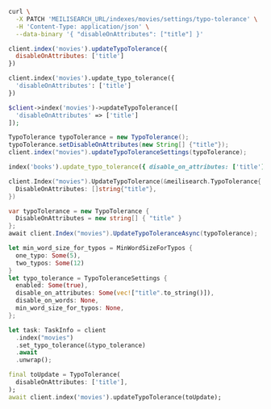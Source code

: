 <CodeGroup>

```bash cURL
curl \
  -X PATCH 'MEILISEARCH_URL/indexes/movies/settings/typo-tolerance' \
  -H 'Content-Type: application/json' \
  --data-binary '{ "disableOnAttributes": ["title"] }'
```

```javascript JS
client.index('movies').updateTypoTolerance({
  disableOnAttributes: ['title']
})
```

```python Python
client.index('movies').update_typo_tolerance({
  'disableOnAttributes': ['title']
})
```

```php PHP
$client->index('movies')->updateTypoTolerance([
  'disableOnAttributes' => ['title']
]);
```

```java Java
TypoTolerance typoTolerance = new TypoTolerance();
typoTolerance.setDisableOnAttributes(new String[] {"title"});
client.index("movies").updateTypoToleranceSettings(typoTolerance);
```

```ruby Ruby
index('books').update_typo_tolerance({ disable_on_attributes: ['title'] })
```

```go Go
client.Index("movies").UpdateTypoTolerance(&meilisearch.TypoTolerance{
  DisableOnAttributes: []string{"title"},
})
```

```csharp C#
var typoTolerance = new TypoTolerance {
  DisableOnAttributes = new string[] { "title" }
};
await client.Index("movies").UpdateTypoToleranceAsync(typoTolerance);
```

```rust Rust
let min_word_size_for_typos = MinWordSizeForTypos {
  one_typo: Some(5),
  two_typos: Some(12)
}
let typo_tolerance = TypoToleranceSettings {
  enabled: Some(true),
  disable_on_attributes: Some(vec!["title".to_string()]),
  disable_on_words: None,
  min_word_size_for_typos: None,
};

let task: TaskInfo = client
  .index("movies")
  .set_typo_tolerance(&typo_tolerance)
  .await
  .unwrap();
```

```dart Dart
final toUpdate = TypoTolerance(
  disableOnAttributes: ['title'],
);
await client.index('movies').updateTypoTolerance(toUpdate);
```
</CodeGroup>